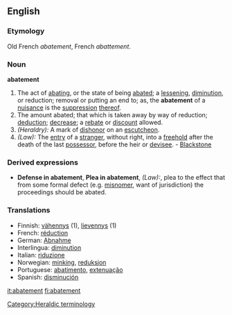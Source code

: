 {{Wikisource1911Enc|Abatement}}
==English==

===Etymology===
Old French ''abatement'', French ''abattement''.

===Noun===
'''abatement'''

#The act of [[abating]], or the state of being [[abate]]d; a [[lessening]], [[diminution]], or reduction; removal or putting an end to; as, the '''abatement''' of a [[nuisance]] is the [[suppression]] [[thereof]].
#The amount abated; that which is taken away by way of reduction; [[deduction]]; [[decrease]]; a [[rebate]] or [[discount]] allowed.
#''(Heraldry):'' A mark of [[dishonor]] on an [[escutcheon]].
#''(Law):'' The [[entry]] of a [[stranger]], without right, into a [[freehold]] after the death of the last [[possessor]], before the heir or [[devisee]]. - [[Blackstone]]

===Derived expressions===
*'''Defense in abatement''', '''Plea in abatement''', ''(Law):'', plea to the effect that from some formal defect (e.g. [[misnomer]], want of jurisdiction) the proceedings should be abated.

===Translations===
*Finnish: [[vähennys]] (1), [[lievennys]] (1)
*French: [[réduction]] {{f}}
*German: [[Abnahme]] {{f}}
*Interlingua: [[diminution]]
*Italian: [[riduzione]]
*Norwegian: [[minking]], [[reduksjon]]
*Portuguese: [[abatimento]], [[extenuação]]
*Spanish: [[disminución]]

[[Category:Heraldic terminology]]

[[it:abatement]]
[[fi:abatement]]